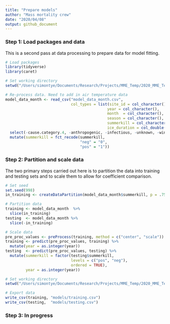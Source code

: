 ```yaml
---
title: "Prepare models"
author: "Mass mortality crew"
date: "2020/04/08"
output: github_document
---
```


### Step 1: Load packages and data

This is a second pass at data processing to prepare data for model fitting.

```{r: Load packages and data}
# Load packages
library(tidyverse)
library(caret)

# Set working directory
setwd("/Users/simontye/Documents/Research/Projects/MME_Temp/2020_MME_Temp/data/processed")

# Re-process data. Need to add in air temperature data
model_data_month <- read_csv("model_data_month.csv",
                             col_types = list(site_id = col_character(),
                                             year = col_character(),
                                             month  = col_character(),
                                             season = col_character(),
                                             summerkill = col_character(),
                                             ice_duration = col_double())) %>%
  select(-cause.category.4, -anthropogenic, -infectious, -unknown, -winterkill) %>%
  mutate(summerkill = fct_recode(summerkill,
                                 "neg" = "0",
                                 "pos" = "1"))
```

### Step 2: Partition and scale data

The two primary steps carried out here is to partition the
data into training and testing sets and to scale them to allow for coefficient comparison.

```{r: Partition and scale data}
# Set seed
set.seed(998)
in_training <- createDataPartition(model_data_month$summerkill, p = .75, list = FALSE)

# Partition data
training <- model_data_month  %>%
  slice(in_training)
testing  <- model_data_month %>%
  slice(-in_training)

# Scale data
pre_proc_values <- preProcess(training, method = c("center", "scale"))
training <- predict(pre_proc_values, training) %>%
  mutate(year = as.integer(year))
testing  <- predict(pre_proc_values, testing) %>%
  mutate(summerkill = factor(testing$summerkill, 
                             levels = c("pos", "neg"), 
                             ordered = TRUE),
         year = as.integer(year))

# Set working directory
setwd("/Users/simontye/Documents/Research/Projects/MME_Temp/2020_MME_Temp/data")

# Export data
write_csv(training, "models/training.csv")
write_csv(testing,  "models/testing.csv")
```

### Step 3: In progress


